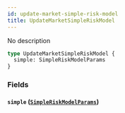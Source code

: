 ```yaml
---
id: update-market-simple-risk-model
title: UpdateMarketSimpleRiskModel
---
```



No description

```graphql
type UpdateMarketSimpleRiskModel {
  simple: SimpleRiskModelParams
}
```


### Fields

#### `simple` ([`SimpleRiskModelParams`](/docs/mainnet/graphql/objects/simple-risk-model-params))






